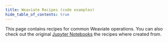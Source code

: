 ```yaml
---
title: Weaviate Recipes (code examples)
hide_table_of_contents: true
---
```


This page contains recipes for common Weaviate operations. You can also check out the original [Jupyter Notebooks](https://github.com/weaviate/recipes) the recipes where created from.


<RecipesCards path="/docs/integrations/recipes" />
